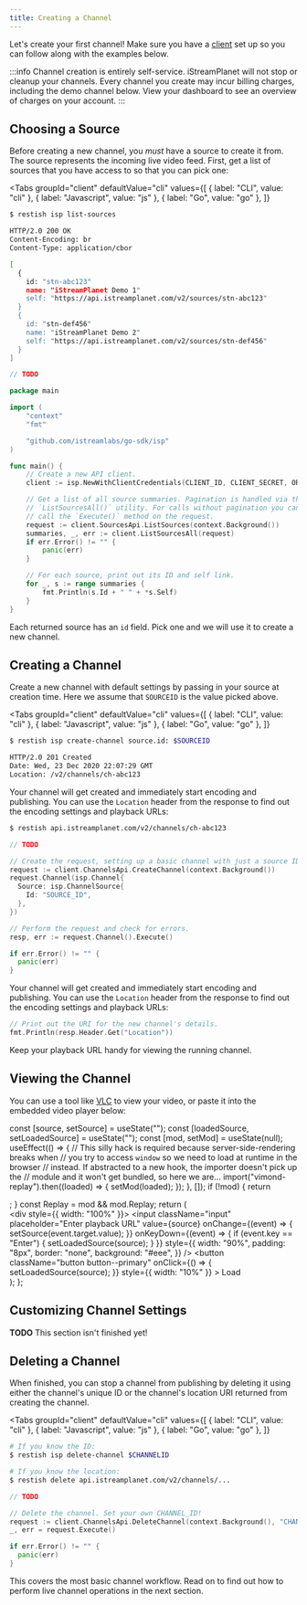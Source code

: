 ```yaml
---
title: Creating a Channel
---
```





Let's create your first channel! Make sure you have a [client](/docs/guide/client) set up so you can follow along with the examples below.

:::info
Channel creation is entirely self-service. iStreamPlanet will not stop or cleanup your channels. Every channel you create may incur billing charges, including the demo channel below. View your dashboard to see an overview of charges on your account.
:::

## Choosing a Source

Before creating a new channel, you _must_ have a source to create it from. The source represents the incoming live video feed. First, get a list of sources that you have access to so that you can pick one:

<Tabs
  groupId="client"
  defaultValue="cli"
  values={[
    { label: "CLI", value: "cli" },
    { label: "Javascript", value: "js" },
    { label: "Go", value: "go" },
  ]}
>
  <TabItem value="cli">

```bash
$ restish isp list-sources

HTTP/2.0 200 OK
Content-Encoding: br
Content-Type: application/cbor

[
  {
    id: "stn-abc123"
    name: "iStreamPlanet Demo 1"
    self: "https://api.istreamplanet.com/v2/sources/stn-abc123"
  }
  {
    id: "stn-def456"
    name: "iStreamPlanet Demo 2"
    self: "https://api.istreamplanet.com/v2/sources/stn-def456"
  }
]
```

  </TabItem>
  <TabItem value="js">

```js
// TODO
```

  </TabItem>
  <TabItem value="go">

```go
package main

import (
	"context"
	"fmt"

	"github.com/istreamlabs/go-sdk/isp"
)

func main() {
	// Create a new API client.
	client := isp.NewWithClientCredentials(CLIENT_ID, CLIENT_SECRET, ORGANIZATION)

	// Get a list of all source summaries. Pagination is handled via the
	// `ListSourcesAll()` utility. For calls without pagination you can simply
	// call the `Execute()` method on the request.
	request := client.SourcesApi.ListSources(context.Background())
	summaries, _, err := client.ListSourcesAll(request)
	if err.Error() != "" {
		panic(err)
	}

	// For each source, print out its ID and self link.
	for _, s := range summaries {
		fmt.Println(s.Id + " " + *s.Self)
	}
}
```

  </TabItem>
</Tabs>

Each returned source has an `id` field. Pick one and we will use it to create a new channel.

## Creating a Channel

Create a new channel with default settings by passing in your source at creation time. Here we assume that `SOURCEID` is the value picked above.

<Tabs
  groupId="client"
  defaultValue="cli"
  values={[
    { label: "CLI", value: "cli" },
    { label: "Javascript", value: "js" },
    { label: "Go", value: "go" },
  ]}
>
  <TabItem value="cli">

```bash
$ restish isp create-channel source.id: $SOURCEID

HTTP/2.0 201 Created
Date: Wed, 23 Dec 2020 22:07:29 GMT
Location: /v2/channels/ch-abc123
```

Your channel will get created and immediately start encoding and publishing. You can use the `Location` header from the response to find out the encoding settings and playback URLs:

```bash
$ restish api.istreamplanet.com/v2/channels/ch-abc123
```

  </TabItem>
  <TabItem value="js">

```js
// TODO
```

  </TabItem>
  <TabItem value="go">

```go
// Create the request, setting up a basic channel with just a source ID.
request := client.ChannelsApi.CreateChannel(context.Background())
request.Channel(isp.Channel{
  Source: isp.ChannelSource{
    Id: "SOURCE_ID",
  },
})

// Perform the request and check for errors.
resp, err := request.Channel().Execute()

if err.Error() != "" {
  panic(err)
}
```

Your channel will get created and immediately start encoding and publishing. You can use the `Location` header from the response to find out the encoding settings and playback URLs:

```go
// Print out the URI for the new channel's details.
fmt.Println(resp.Header.Get("Location"))
```

  </TabItem>
</Tabs>

Keep your playback URL handy for viewing the running channel.

## Viewing the Channel

You can use a tool like [VLC](https://www.videolan.org/vlc/index.html) to view your video, or paste it into the embedded video player below:

  const [source, setSource] = useState("");
  const [loadedSource, setLoadedSource] = useState("");
  const [mod, setMod] = useState(null);
  useEffect(() => {
    // This silly hack is required because server-side-rendering breaks when
    // you try to access `window` so we need to load at runtime in the browser
    // instead. If abstracted to a new hook, the importer doesn't pick up the
    // module and it won't get bundled, so here we are...
    import("vimond-replay").then((loaded) => {
      setMod(loaded);
    });
  }, []);
  if (!mod) {
    return <div />;
  }
  const Replay = mod && mod.Replay;
  return (
    <div>
      <div style={{ width: "100%" }}>
        <input
          className="input"
          placeholder="Enter playback URL"
          value={source}
          onChange={(event) => {
            setSource(event.target.value);
          }}
          onKeyDown={(event) => {
            if (event.key == "Enter") {
              setLoadedSource(source);
            }
          }}
          style={{
            width: "90%",
            padding: "8px",
            border: "none",
            background: "#eee",
          }}
        />
        <button
          className="button button--primary"
          onClick={() => {
            setLoadedSource(source);
          }}
          style={{ width: "10%" }}
        >
          Load
        </button>
      </div>
      <Replay source={loadedSource} />
    </div>
  );
};

<Player />

## Customizing Channel Settings

**TODO** This section isn't finished yet!

## Deleting a Channel

When finished, you can stop a channel from publishing by deleting it using either the channel's unique ID or the channel's location URI returned from creating the channel.

<Tabs
  groupId="client"
  defaultValue="cli"
  values={[
    { label: "CLI", value: "cli" },
    { label: "Javascript", value: "js" },
    { label: "Go", value: "go" },
  ]}
>
  <TabItem value="cli">

```bash
# If you know the ID:
$ restish isp delete-channel $CHANNELID

# If you know the location:
$ restish delete api.istreamplanet.com/v2/channels/...
```

  </TabItem>
  <TabItem value="js">

```js
// TODO
```

  </TabItem>
  <TabItem value="go">

```go
// Delete the channel. Set your own CHANNEL_ID!
request := client.ChannelsApi.DeleteChannel(context.Background(), "CHANNEL_ID")
_, err = request.Execute()

if err.Error() != "" {
  panic(err)
}
```

  </TabItem>
</Tabs>

This covers the most basic channel workflow. Read on to find out how to perform live channel operations in the next section.
